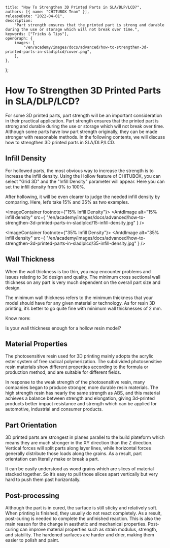 	title: "How To Strengthen 3D Printed Parts in SLA/DLP/LCD?",
	authors: [{ name: "CHITUBOX Team" }],
	releaseDate: "2022-04-01",
	description:
		"Part strength ensures that the printed part is strong and durable during the use or storage which will not break over time.",
	keywords: ["Tricks & Tips"],
	openGraph: {
		images: [
			"/en/academy/images/docs/advanced/how-to-strengthen-3d-printed-parts-in-sladlplcd/cover.png",
		],
	},
};

# How To Strengthen 3D Printed Parts in SLA/DLP/LCD?

For some 3D printed parts, part strength will be an important consideration in their practical application. Part strength ensures that the printed part is strong and durable during the use or storage which will not break over time. Although some parts have low part strength originally, they can be made stronger with reasonable methods. In the following contents, we will discuss how to strengthen 3D printed parts in SLA/DLP/LCD.

## Infill Density

For hollowed parts, the most obvious way to increase the strength is to increase the infill density. Using the Hollow feature of CHITUBOX, you can select "Grid 3D" and the "Infill Density" parameter will appear. Here you can set the infill density from 0% to 100%.

After hollowing, it will be even clearer to judge the needed infill density by comparing. Here, let’s take 15% and 35% as two examples.

<ImageContainer footnote={"15% Infill Density"}>
	<AntdImage
		alt="15% infill density"
		src={
			"/en/academy/images/docs/advanced/how-to-strengthen-3d-printed-parts-in-sladlplcd/15-infill-density.jpg"
		}
	/>
</ImageContainer>

<ImageContainer footnote={"35% Infill Density"}>
	<AntdImage
		alt="35% infill density"
		src={
			"/en/academy/images/docs/advanced/how-to-strengthen-3d-printed-parts-in-sladlplcd/35-infill-density.jpg"
		}
	/>
</ImageContainer>

## Wall Thickness

When the wall thickness is too thin, you may encounter problems and issues relating to 3d design and quality. The minimum cross sectional wall thickness on any part is very much dependent on the overall part size and design.

The minimum wall thickness refers to the minimum thickness that your model should have for any given material or technology. As for resin 3D printing, it’s better to go quite fine with minimum wall thicknesses of 2 mm.

Know more:

<Link href="https://www.chitubox.com/en/article/support/howto/chitubox-free/editing/26">
	Is your wall thickness enough for a hollow resin model?
</Link>

## Material Properties

The photosensitive resin used for 3D printing mainly adopts the acrylic ester system of free radical polymerization. The subdivided photosensitive resin materials show different properties according to the formula or production method, and are suitable for different fields.

<ImageContainer>
	<AntdImage
		alt="high strength resin"
		src={
			"/en/academy/images/docs/advanced/how-to-strengthen-3d-printed-parts-in-sladlplcd/high-strength-resin.gif"
		}
	/>
</ImageContainer>

In response to the weak strength of the photosensitive resin, many companies began to produce stronger, more durable resin materials. The high strength resin has nearly the same strength as ABS, and this material achieves a balance between strength and elongation, giving 3d-printed products better impact resistance and strength which can be applied for automotive, industrial and consumer products.

## Part Orientation

3D printed parts are strongest in planes parallel to the build plateform which means they are much stronger in the XY direction than the Z direction. Vertical forces will split parts along layer lines, while horizontal forces generally distribute those loads along the grains. As a result, part orientation can literally make or break a part.

<ImageContainer>
	<AntdImage
		alt="different tension loads"
		src={
			"/en/academy/images/docs/advanced/how-to-strengthen-3d-printed-parts-in-sladlplcd/different-tension-loads.png"
		}
	/>
</ImageContainer>

It can be easily understood as wood grains which are slices of material stacked together. So it’s easy to pull those slices apart vertically but very hard to push them past horizontally.

## Post-processing

Although the part is in cured, the surface is still sticky and relatively soft. When printing is finished, they usually do not react completely. As a result, post-curing is needed to complete the unfinished reaction. This is also the main reason for the change in aesthetic and mechanical properties. Post-curing can improve material properties such as strain modulus, strength, and stability. The hardened surfaces are harder and drier, making them easier to polish and paint.
